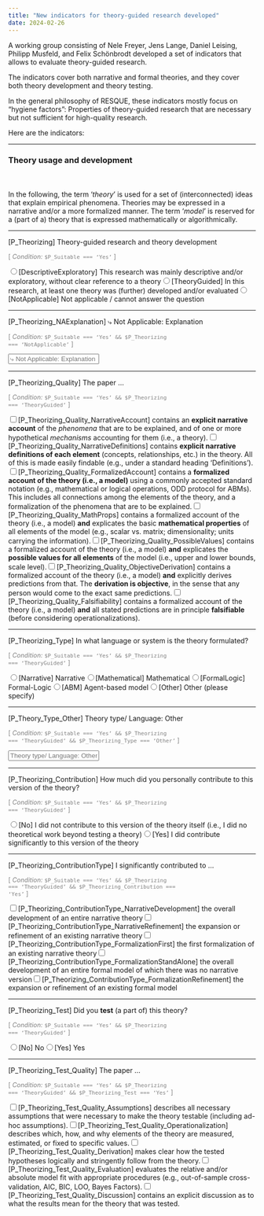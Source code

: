 ```yaml
---
title: "New indicators for theory-guided research developed"
date: 2024-02-26
---
```


A working group consisting of Nele Freyer, Jens Lange, Daniel Leising, Philipp Musfeld, and Felix Schönbrodt developed a set of indicators that allows to evaluate theory-guided research.

The indicators cover both narrative and formal theories, and they cover both theory development and theory testing.

In the general philosophy of RESQUE, these indicators mostly focus on "hygiene factors": Properties of theory-guided research that are necessary but not sufficient for high-quality research.

Here are the indicators:

<hr>

<div title=""><p id="P_Theory_Def" class="type-info P_Theory_Def"><h3>Theory usage and development</h3><br><br>In the following, the term '<i>theory</i>' is used for a set of (interconnected) ideas that explain empirical phenomena. Theories may be expressed in a narrative and/or a more formalized manner. The term '<i>model</i>' is reserved for a (part of a) theory that is expressed mathematically or algorithmically.</p></div><div title=""><hr><p class="P_Theorizing title">[P_Theorizing] Theory-guided research and theory development</p><p style="color: gray; font-size: 0.8rem;">[ <i>Condition:</i>  <code>\$P_Suitable === 'Yes'</code> ]</p><div class="radio alignment-vertical type-radio P_Theorizing" id="P_Theorizing"><label><input type="radio" value="DescriptiveExploratory" name="P_Theorizing" class="type-radio"><span>[DescriptiveExploratory] This research was mainly descriptive and/or exploratory, without clear reference to a theory</span></label><label><input type="radio" value="TheoryGuided" name="P_Theorizing" class="type-radio"><span>[TheoryGuided] In this research, at least one theory was (further) developed and/or evaluated</span></label><label><input type="radio" value="NotApplicable" name="P_Theorizing" class="type-radio"><span>[NotApplicable] Not applicable / cannot answer the question</span></label></div></div><div title=""><hr><p class="P_Theorizing_NAExplanation title">[P_Theorizing_NAExplanation] ⤷ Not Applicable: Explanation</p><p style="color: gray; font-size: 0.8rem;">[ <i>Condition:</i>  <code>\$P_Suitable === 'Yes' &amp;&amp; \$P_Theorizing === 'NotApplicable'</code> ]</p><input type="text" placeholder="⤷ Not Applicable: Explanation" class="type-text P_Theorizing_NAExplanation" id="P_Theorizing_NAExplanation"></div><div title=""><hr><p class="P_Theorizing_Quality title">[P_Theorizing_Quality] The paper …</p><p style="color: gray; font-size: 0.8rem;">[ <i>Condition:</i>  <code>\$P_Suitable === 'Yes' &amp;&amp; \$P_Theorizing === 'TheoryGuided'</code> ]</p><div class="type-checkbox P_Theorizing_Quality" id="P_Theorizing_Quality"><label><input type="checkbox" id="P_Theorizing_Quality_NarrativeAccount" class="type-checkbox" data-min-selected="undefined"><span>[P_Theorizing_Quality_NarrativeAccount] contains an <b>explicit narrative account</b> of the <i>phenomena</i> that are to be explained, and of one or more hypothetical <i>mechanisms</i> accounting for them (i.e., a theory).</span></label><label><input type="checkbox" id="P_Theorizing_Quality_NarrativeDefinitions" class="type-checkbox" data-min-selected="undefined"><span>[P_Theorizing_Quality_NarrativeDefinitions] contains <b>explicit narrative definitions of each element</b> (concepts, relationships, etc.) in the theory. All of this is made easily findable (e.g., under a standard heading 'Definitions').</span></label><label><input type="checkbox" id="P_Theorizing_Quality_FormalizedAccount" class="type-checkbox" data-min-selected="undefined"><span>[P_Theorizing_Quality_FormalizedAccount] contains a <b>formalized account of the theory (i.e., a model)</b> using a commonly accepted standard notation (e.g., mathematical or logical operations, ODD protocol for ABMs). This includes all connections among the elements of the theory, and a formalization of the phenomena that are to be explained.</span></label><label><input type="checkbox" id="P_Theorizing_Quality_MathProps" class="type-checkbox" data-min-selected="undefined"><span>[P_Theorizing_Quality_MathProps] contains a formalized account of the theory (i.e., a model) <b>and</b> explicates the basic <b>mathematical properties</b> of all elements of the model (e.g., scalar vs. matrix; dimensionality; units carrying the information).</span></label><label><input type="checkbox" id="P_Theorizing_Quality_PossibleValues" class="type-checkbox" data-min-selected="undefined"><span>[P_Theorizing_Quality_PossibleValues] contains a formalized account of the theory (i.e., a model) <b>and</b> explicates the <b>possible values for all elements</b> of the model (i.e., upper and lower bounds, scale level).</span></label><label><input type="checkbox" id="P_Theorizing_Quality_ObjectiveDerivation" class="type-checkbox" data-min-selected="undefined"><span>[P_Theorizing_Quality_ObjectiveDerivation] contains a formalized account of the theory (i.e., a model) <b>and</b> explicitly derives predictions from that. The <b>derivation is objective</b>, in the sense that any person would come to the exact same predictions.</span></label><label><input type="checkbox" id="P_Theorizing_Quality_Falsifiability" class="type-checkbox" data-min-selected="undefined"><span>[P_Theorizing_Quality_Falsifiability] contains a formalized account of the theory (i.e., a model) <b>and</b> all stated predictions are in principle <b>falsifiable</b> (before considering operationalizations).</span></label></div></div><div title=""><hr><p class="P_Theorizing_Type title">[P_Theorizing_Type] In what language or system is the theory formulated?</p><p style="color: gray; font-size: 0.8rem;">[ <i>Condition:</i>  <code>\$P_Suitable === 'Yes' &amp;&amp; \$P_Theorizing === 'TheoryGuided'</code> ]</p><div class="radio alignment-vertical type-radio P_Theorizing_Type" id="P_Theorizing_Type"><label><input type="radio" value="Narrative" name="P_Theorizing_Type" class="type-radio"><span>[Narrative] Narrative</span></label><label><input type="radio" value="Mathematical" name="P_Theorizing_Type" class="type-radio"><span>[Mathematical] Mathematical</span></label><label><input type="radio" value="FormalLogic" name="P_Theorizing_Type" class="type-radio"><span>[FormalLogic] Formal-Logic</span></label><label><input type="radio" value="ABM" name="P_Theorizing_Type" class="type-radio"><span>[ABM] Agent-based model</span></label><label><input type="radio" value="Other" name="P_Theorizing_Type" class="type-radio"><span>[Other] Other (please specify)</span></label></div></div><div title=""><hr><p class="P_Theory_Type_Other title">[P_Theory_Type_Other] Theory type/ Language: Other</p><p style="color: gray; font-size: 0.8rem;">[ <i>Condition:</i>  <code>\$P_Suitable === 'Yes' &amp;&amp; \$P_Theorizing === 'TheoryGuided' &amp;&amp; \$P_Theorizing_Type === 'Other'</code> ]</p><input type="text" placeholder="Theory type/ Language: Other" class="type-text P_Theory_Type_Other" id="P_Theory_Type_Other"></div><div title=""><hr><p class="P_Theorizing_Contribution title">[P_Theorizing_Contribution] How much did you personally contribute to this version of the theory?</p><p style="color: gray; font-size: 0.8rem;">[ <i>Condition:</i>  <code>\$P_Suitable === 'Yes' &amp;&amp; \$P_Theorizing === 'TheoryGuided'</code> ]</p><div class="radio alignment-vertical type-radio P_Theorizing_Contribution" id="P_Theorizing_Contribution"><label><input type="radio" value="No" name="P_Theorizing_Contribution" class="type-radio"><span>[No] I did not contribute to this version of the theory itself (i.e., I did no theoretical work beyond testing a theory)</span></label><label><input type="radio" value="Yes" name="P_Theorizing_Contribution" class="type-radio"><span>[Yes] I did contribute significantly to this version of the theory</span></label></div></div><div title=""><hr><p class="P_Theorizing_ContributionType title">[P_Theorizing_ContributionType] I significantly contributed to ...</p><p style="color: gray; font-size: 0.8rem;">[ <i>Condition:</i>  <code>\$P_Suitable === 'Yes' &amp;&amp; \$P_Theorizing === 'TheoryGuided' &amp;&amp; \$P_Theorizing_Contribution === 'Yes'</code> ]</p><div class="type-checkbox P_Theorizing_ContributionType" id="P_Theorizing_ContributionType"><label><input type="checkbox" id="P_Theorizing_ContributionType_NarrativeDevelopment" class="type-checkbox" data-min-selected="undefined"><span>[P_Theorizing_ContributionType_NarrativeDevelopment] the overall development of an entire narrative theory</span></label><label><input type="checkbox" id="P_Theorizing_ContributionType_NarrativeRefinement" class="type-checkbox" data-min-selected="undefined"><span>[P_Theorizing_ContributionType_NarrativeRefinement] the expansion or refinement of an existing narrative theory</span></label><label><input type="checkbox" id="P_Theorizing_ContributionType_FormalizationFirst" class="type-checkbox" data-min-selected="undefined"><span>[P_Theorizing_ContributionType_FormalizationFirst] the first formalization of an existing narrative theory</span></label><label><input type="checkbox" id="P_Theorizing_ContributionType_FormalizationStandAlone" class="type-checkbox" data-min-selected="undefined"><span>[P_Theorizing_ContributionType_FormalizationStandAlone] the overall development of an entire formal model of which there was no narrative version</span></label><label><input type="checkbox" id="P_Theorizing_ContributionType_FormalizationRefinement" class="type-checkbox" data-min-selected="undefined"><span>[P_Theorizing_ContributionType_FormalizationRefinement] the expansion or refinement of an existing formal model</span></label></div></div><div title=""><hr><p class="P_Theorizing_Test title">[P_Theorizing_Test] Did you <b>test</b> (a part of) this theory?</p><p style="color: gray; font-size: 0.8rem;">[ <i>Condition:</i>  <code>\$P_Suitable === 'Yes' &amp;&amp; \$P_Theorizing === 'TheoryGuided'</code> ]</p><div class="radio alignment-vertical type-radio P_Theorizing_Test" id="P_Theorizing_Test"><label><input type="radio" value="No" name="P_Theorizing_Test" class="type-radio"><span>[No] No</span></label><label><input type="radio" value="Yes" name="P_Theorizing_Test" class="type-radio"><span>[Yes] Yes</span></label></div></div><div title=""><hr><p class="P_Theorizing_Test_Quality title">[P_Theorizing_Test_Quality] The paper …</p><p style="color: gray; font-size: 0.8rem;">[ <i>Condition:</i>  <code>\$P_Suitable === 'Yes' &amp;&amp; \$P_Theorizing === 'TheoryGuided' &amp;&amp; \$P_Theorizing_Test === 'Yes'</code> ]</p><div class="type-checkbox P_Theorizing_Test_Quality" id="P_Theorizing_Test_Quality"><label><input type="checkbox" id="P_Theorizing_Test_Quality_Assumptions" class="type-checkbox" data-min-selected="undefined"><span>[P_Theorizing_Test_Quality_Assumptions] describes all necessary assumptions that were necessary to make the theory testable (including ad-hoc assumptions).</span></label><label><input type="checkbox" id="P_Theorizing_Test_Quality_Operationalization" class="type-checkbox" data-min-selected="undefined"><span>[P_Theorizing_Test_Quality_Operationalization] describes which, how, and why elements of the theory are measured, estimated, or fixed to specific values.</span></label><label><input type="checkbox" id="P_Theorizing_Test_Quality_Derivation" class="type-checkbox" data-min-selected="undefined"><span>[P_Theorizing_Test_Quality_Derivation] makes clear how the tested hypotheses logically and stringently follow from the theory.</span></label><label><input type="checkbox" id="P_Theorizing_Test_Quality_Evaluation" class="type-checkbox" data-min-selected="undefined"><span>[P_Theorizing_Test_Quality_Evaluation] evaluates the relative and/or absolute model fit with appropriate procedures (e.g., out-of-sample cross-validation, AIC, BIC, LOO, Bayes Factors).</span></label><label><input type="checkbox" id="P_Theorizing_Test_Quality_Discussion" class="type-checkbox" data-min-selected="undefined"><span>[P_Theorizing_Test_Quality_Discussion] contains an explicit discussion as to what the results mean for the theory that was tested.</span></label></div></div>